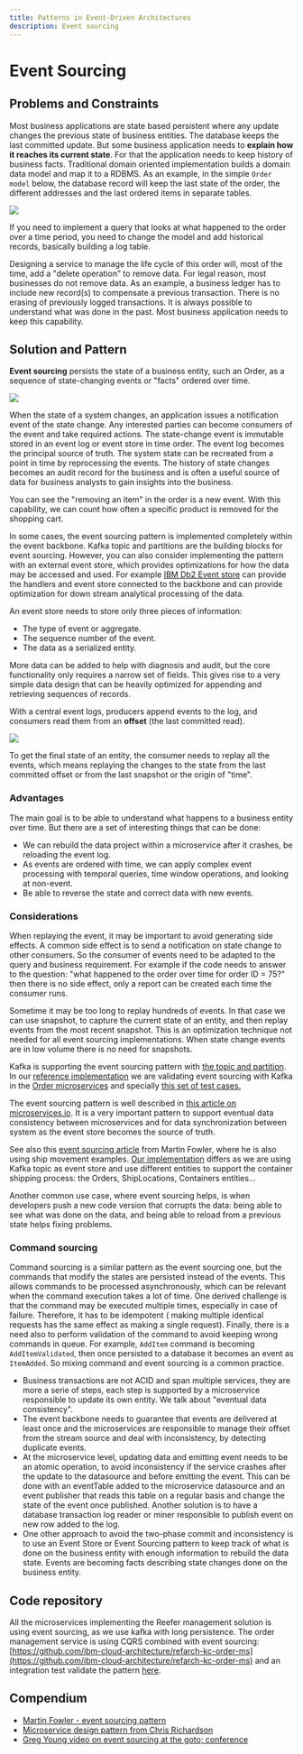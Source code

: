 ```yaml
---
title: Patterns in Event-Driven Architectures
description: Event sourcing
---
```


# Event Sourcing

## Problems and Constraints

Most business applications are state based persistent where any update changes the previous state of business entities. The database keeps the last committed update. But some business application needs to **explain how it reaches its current state**. For that the application needs to keep history of business facts.
Traditional domain oriented implementation builds a domain data model and map it to a RDBMS. As an example, in the simple `Order model` below, the database record will keep the last state of the order, the different addresses and the last ordered items in separate tables.

![](images/evt-src-ex1.png)

If you need to implement a query that looks at what happened to the order over a time period, you need to change the model and add historical records, basically building a log table.

Designing a service to manage the life cycle of this order will, most of the time, add a "delete operation" to remove data.  For legal reason, most businesses do not remove data. As an example, a business ledger has to include new record(s) to compensate a previous transaction. There is no erasing of previously logged transactions. It is always possible to understand what was done in the past. Most business application needs to keep this capability.

## Solution and Pattern

**Event sourcing** persists the state of a business entity, such an Order, as a sequence of state-changing events or "facts" ordered over time.

![](images/evt-src.png)

When the state of a system changes, an application issues a notification event of the state change. Any interested parties can become consumers of the event and take required actions.  The state-change event is immutable stored in an event log or event store in time order.  The event log becomes the principal source of truth. The system state can be recreated from a point in time by reprocessing the events. The history of state changes becomes an audit record for the business and is often a useful source of data for business analysts to gain insights into the business.

You can see the "removing an item" in the order is a new event. With this capability, we can count how often a specific product is removed for the shopping cart.

In some cases, the event sourcing pattern is implemented completely within the event backbone.  Kafka topic and partitions are the building blocks for event sourcing. However, you can also consider implementing the pattern with an external event store, which provides optimizations for how the data may be accessed and used. For example [IBM Db2 Event store](https://www.ibm.com/products/db2-event-store) can provide the handlers and event store connected to the backbone and can provide optimization for down stream analytical processing of the data.

An event store needs to store only three pieces of information:

* The type of event or aggregate.
* The sequence number of the event.
* The data as a serialized entity.

More data can be added to help with diagnosis and audit, but the core functionality only requires a narrow set of fields. This gives rise to a very simple data design that can be heavily optimized for appending and retrieving sequences of records.

With a central event logs, producers append events to the log, and consumers read them from an **offset** (the last committed read).

![](./images/evt-sourcing.png)

To get the final state of an entity, the consumer needs to replay all the events, which means replaying the changes to the state from the last committed offset or from the last snapshot or the origin of "time".

### Advantages

The main goal is to be able to understand what happens to a business entity over time. But there are a set of interesting things that can be done:

* We can rebuild the data project within a microservice after it crashes, be reloading the event log.
* As events are ordered with time, we can apply complex event processing with temporal queries, time window operations, and looking at non-event.
* Be able to reverse the state and correct data with new events.

### Considerations

When replaying the event, it may be important to avoid generating side effects. A common side effect is to send a notification on state change to other consumers. So the consumer of events need to be adapted to the query and business requirement. For example if the code needs to answer to the question: "what happened to the order over time for order ID = 75?" then there is no side effect, only a report can be created each time the consumer runs.

Sometime it may be too long to replay hundreds of events. In that case we can use snapshot, to capture the current state of an entity, and then replay events from the most recent snapshot. This is an optimization technique not needed for all event sourcing implementations. When state change events are in low volume there is no need for snapshots.

Kafka is supporting the event sourcing pattern with [the topic and partition](../kafka/readme.md). In our [reference implementation](https://ibm-cloud-architecture.github.io/refarch-kc) we are validating event sourcing with Kafka in the [Order microservices](https://github.com/ibm-cloud-architecture/refarch-kc-order-ms) and specially [this set of test cases.](https://ibm-cloud-architecture.github.io/refarch-kc/itg-tests/#how-to-proof-the-event-sourcing)

The event sourcing pattern is well described in [this article on microservices.io](https://microservices.io/patterns/data/event-sourcing.html). It is a very important pattern to support eventual data consistency between microservices and for data synchronization between system as the event store becomes the source of truth.

See also this [event sourcing article](https://martinfowler.com/eaaDev/EventSourcing.html) from Martin Fowler, where he is also using ship movement examples. [Our implementation](https://github.com/ibm-cloud-architecture/refarch-kc) differs as we are using Kafka topic as event store and use different entities to support the container shipping process: the Orders, ShipLocations, Containers entities...

Another common use case, where event sourcing helps, is when developers push a new code version that corrupts the data: being able to see what was done on the data, and being able to reload from a previous state helps fixing problems.

### Command sourcing

Command sourcing is a similar pattern as the event sourcing one, but the commands that modify the states are persisted instead of the events. This allows commands to be processed asynchronously, which can be relevant when the command execution takes a lot of time.
One derived challenge is that the command may be executed multiple times, especially in case of failure. Therefore, it has to be idempotent ( making multiple identical requests has the same effect as making a single request). Finally, there is a need also to perform validation of the command to avoid keeping wrong commands in queue. For example, `AddItem` command is becoming `AddItemValidated`, then once persisted to a database it becomes an event as `ItemAdded`. So mixing command and event sourcing is a common practice.

* Business transactions are not ACID and span multiple services, they are more a serie of steps, each step is supported by a microservice responsible to update its own entity. We talk about "eventual data consistency".
* The event backbone needs to guarantee that events are delivered at least once and the microservices are responsible to manage their offset from the stream source and deal with inconsistency, by detecting duplicate events.
* At the microservice level, updating data and emitting event needs to be an atomic operation, to avoid inconsistency if the service crashes after the update to the datasource and before emitting the event. This can be done with an eventTable added to the microservice datasource and an event publisher that reads this table on a regular basis and change the state of the event once published. Another solution is to have a database transaction log reader or miner responsible to publish event on new row added to the log.
* One other approach to avoid the two-phase commit and inconsistency is to use an Event Store or Event Sourcing pattern to keep track of what is done on the business entity with enough information to rebuild the data state. Events are becoming facts describing state changes done on the business entity.

## Code repository

All the microservices implementing the Reefer management solution is using event sourcing, as we use kafka with long persistence. The order management service is using CQRS combined with event sourcing: [https://github.com/ibm-cloud-architecture/refarch-kc-order-ms](https://github.com/ibm-cloud-architecture/refarch-kc-order-ms) and an integration test validate the pattern [here](https://ibm-cloud-architecture.github.io/refarch-kc/itg-tests/#how-to-proof-the-event-sourcing).

## Compendium

* [Martin Fowler - event sourcing pattern](https://martinfowler.com/eaaDev/EventSourcing.html)
* [Microservice design pattern from Chris Richardson](https://microservices.io/patterns/data/event-sourcing.html)
* [Greg Young video on event sourcing at the goto; conference](https://www.youtube.com/watch?v=8JKjvY4etTY)
